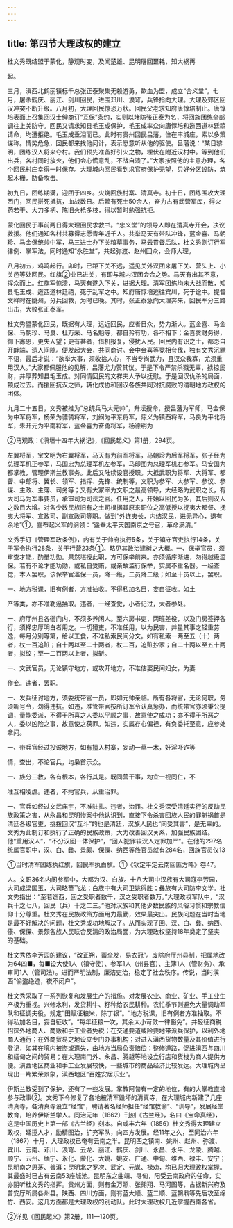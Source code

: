 ```yaml
---
---
---
```

title: 第四节大理政权的建立
---



杜文秀既结盟于蒙化，静观时变，及闻楚雄、昆明屠回噩耗，知大祸再

起。

三月，滇西北鹤丽镇标千总张正泰聚集无赖游勇，歃血为盟，成立“合义堂”。七月，屠杀鹤庆、丽江、剑川回民，进围邓川、浪穹，兵锋指向大理。大理及郊区回汉冲突不断升级。八月初，大理回民惊恐万状。回民父老求知府唐惇培制止。唐惇培表面上召集回汉士绅商订“互保”条约，实则以堵防张正泰为名，将回族团练全部调往上关防守。回民又请求知县毛玉成保护，毛玉成率众向唐惇培和迤西道林廷禧请命，均遭拒绝。毛玉成垂泪而已。此时有贵州回民吕藩，住在丰城庄，素以多策谋称。情势危急，回民都来找他问计，表示愿意听从他的驱使。吕藩说：“某日黎明，团练汉人将来夺村。我们预先准备好引火之物，埋伏在附近汉村中。等到他们出兵，各村同时放火，他们会心慌意乱，不战自溃了。”大家按照他的主意办理，各个回民村庄幸得一时保存。大理城内回民看到求官府保护无望，只好分区设防，筑起木栅，防备攻击。

初九日，团练期满，迎团于四乡。火烧回族村寨、清真寺。初十日，团练围攻大理西门，回民拼死抵抗，血战数日。后赖有死士50余人，奋力占有武营军库，得火药若干、大刀多柄、陈旧火枪多枝，得以暂时勉强抗拒。

蒙化回民于事前两日得大理回民求救书。“忠义堂”的领导人即在清真寺开会，决议救援。他们通知各村共募得志愿青年近千人。共举马天有带队冲锋，蓝金喜、马朝珍、马金保统帅中军，马三进士办下关粮草事务，马云霄督后队，杜文秀则订行军律例、掌军法。同时通知“永胜堂”，共起弥渡、赵州回众，会师大理。

八月初五，鸡鸣起行。卯时，已距下关不远，遥见关外汉团来屠下关、营头上、小关邑等处回民。红旗②业已进关，有即与城内汉团会合之势。马天有出其不意，挥众而上。红旗军惊溃，马天有遂入下关，进据大理。清军团练均未大战而散，知县毛玉成、迤西道林廷禧，死于乱军之中。知府唐惇培逃往宾川，死于途中。提督文祥时在姚州，分兵回救，为时已晚。其时，张正泰急向大理奔来，回民军分三路出击，大败张正泰军。

杜文秀暨蒙化回民，既据有大理，远近回民，应者日众，势力渐大。蓝金喜、马金保、马朝珍、马良、杜万荣、马名魁等，都自矜有功，各不相下；金喜贪财务得，御下寡恩，更失人望；更有甚者，借机报复，侵扰人民。回民内有识之士，都恐自开衅端，遗人间隙。便发起大会，共同商讨。会中金喜等竞相夸伐，独有文秀沉默不语，最后才说：“欲举大事，须收拾人心，不当专尚武力，且汉众我寡，尤须重用汉人。”大家都佩服他的见解，吕藩尤力赞其议。于是下令严禁杀戮无辜，掳掠民财，并厚葬知县毛玉成。对同情回民的文祥夫人予以抚慰。于是回汉仇杀的局面，顿成过去。而援回抗汉之师，转化成协和回汉各族共同对抗腐败的清朝地方政权的团体。

九月二十五日，文秀被推为“总统兵马大元帅”，升坛授命，授吕藩为军师，马金保为中军将军，杨荣为骠骑将军，刘纲为平东将军，陈义为镇西将军，马良为平北将军，朱开元为平南将军，蓝金喜为奋勇将军，杨德明为

②马观政：《滇垣十四年大祸记》，《回民起义》第1册，294页。

左翼将军，宝文明为右翼将军，马天有为前军将军，马朝珍为后军将军，张子经为总理军机正参军，马国忠为总理军机左参军，马印图为总理军机右参军。马安国为都掌教，管理伊斯兰教事务。此后又陆续设官授职。大抵武职为将军、大将军、都督、中郎将、翼长、领军、指挥、先锋、统制等，文职为参军、大参军、参议、参谋、主政、主簿、司务等；又有大冢宰为文职之最高领导，大经略为武职之长，有大司马为军事要员，承审司为司法之官。任用之人，开始以回民为多，其后则汉人之数目大增。对各少数民族旧有之土司根据其原来职位之高低授以抚夷大都督、抚夷大将军、宣政司、副宣政司等职。做到“外连夷长，内结汉民，进无异心，退有余地”①。宣布起义军的纲领：“遥奉太平天国南京之号召，革命满清。”

文秀手订《管理军政条例》，内有关于帅府执行5条，关于镇守官吏执行14条，关于军令执行28条，关于行营23条①。略见其政治建树之大概。一、保举官员，须审查才能，酌量功勋。果然堪授此职，方可保举前来。亦须循序渐进，勿得越级滥保。若有不论才能功勋，或私自受贿，或亲故滥行保举，实属不重名器。一经查觉，本人罢职，该保举官滥保一员，降一级，二员降二级；如至十员以上，罢职。

一、地方税课，旧有例者，方准抽收。不得私加名目，妄自征收。如土

产等类，亦不准勒逼抽取。违者，一经查觉，小者记过，大者参处。

一、府厅州县各衙门内，不须多养闲人。至六房书吏，两班差役，以及门房签押各行，须择忠厚明白者用之。一切猾吏，不准任用，以为民害，并量其事之轻重劳逸，每月分别等第，给以工食，不准私索民间分文。如有私索一两至五（十）两者，杖一百追赃；自十两以至二十两者，杖二百，追赃抄家；自二十两以至五十两者，拟绞；至一二百两以上者，拟斩。

一、文武官员，无论镇守地方，或攻开地方，不准估娶民间妇女，为妻

作妾。违者，罢职。

一、发兵征讨地方，须委统带官一员，即如元帅亲临。所有各将官，无论何职，务须听号令，勿得违抗。如违，准管带官按所订军令认真惩办，而统带官亦须秉公提调，量能委派，不得于所喜之人委以平顺之事，故意使之成功；亦不得于所恶之人，委以凶险之事，故意使之获罪。如违，实属存心偏袒，有负委托至意，应参处拿问。

一、带兵官经过投诚地方，如有擅入村寨，妄动一草一木，奸淫吓诈等

情，查出，不论官兵，均枭首示众。

一、族分三教，各有根本，各行其是。既同营干事，均宜一视同仁，不

准互相凌虐。违者，不拘官兵，从重治罪。

一、官兵如经过文武庙宇，不准驻扎。违者，治罪。杜文秀深受清廷实行的反动民族政策之害，从永昌和昆明惨案中他认识到，直接下令杀害回族人民的罪魁祸首是清廷各级官吏，挑拨回汉“互斗”的也是清廷，汉族人民也“同受其害”，是无辜的。文秀为此制订和执行了正确的民族政策，大力改善回汉关系，加强民族团结。他“重用汉人”，“不分汉回一体保护”，“回人犯罪较汉人定罪加严”。在他的297名统属官职中，汉、白、彝、景颇、傈僳、纳西等族官员就有284名，回族官员仅13

①当时清军团练执红旗，回民军执白旗。①《钦定平定云南回匪方略》卷47。

人。文职36名内阁参军中，大都为汉、白族。十八大司中汉族有大司寇李芳园，大司成梁国玉，大司略董飞龙；白族中有大司卫姚得胜；彝族有大司防李文学。杜文秀指出：“至若迤西，回之受职者数千，汉之受职者数万。”大理政权军队中，“汉兵十之七八，回民（兵）十之二三。”他对汉族和其他少数民族的风俗习惯和宗教信仰十分尊重。杜文秀在民族政策方面用力最勤，效果最突出。民族问题在当时当地是最不好解决的问题，杜文秀成功地解决了。从而实现了回、汉、白、彝、纳西、傣、傈僳、景颇各族人民联合反清的政治局面，为大理政权坚持18年奠定了坚实的基础。

杜文秀依李芳园的建议，“改正朔，蓄全发，易衣冠”。废除府厅州县制，把属地改为64四■，每■设大使1人（镇守使）、参军1人（州县官）、主簿1人（管财务）、承审司1人（管司法）。进而严明法制，廉洁吏治，稳定了社会秩序。传说，当时滇西“偷盗绝迹，夜不闭户”。

杜文秀采取了一系列恢复和发展生产的措施。对发展农业、商业、矿业、手工业生产极为重视。兴修水利，发贷耕牛、籽种给农民耕种。农忙季节则避免大量调动军队和征调夫役。规定“田赋征粮米，除丁银”。“地方税课，旧有例者方准抽取。不得私加名目，妄自征收”。“每年征粮一次，其余大小苛敛一律豁免”。并轻征商税招徕外地商人、商贩和手工业者免税；在交通要道或险要地带派兵保护，以利外地商人通行；在外商贸易之地设立专门办事机构；对进入滇西货物数量及其价值进行登记，如其在境内被盗或遗失，由地方当局负责赔偿；整修道路，促进滇西与四川和缅甸之间的贸易；在大理南门外、永昌、腾越等地设立行店和货栈为商人提供方便。滇西地区商业和手工业发展较快，一些城市的商品经济比较发达。大理城内呈现出一片繁荣景象，滇西地区“百姓安居乐业”。

伊斯兰教受到了保护，还有了一些发展。掌教阿訇有一定的地位，有的大掌教直接参与政事②。文秀下令修复了各地被清军毁坏的清真寺，在大理城内新建了几座清真寺，各清真寺设立“经馆”，聘请著名经师担任“经馆教谕”、“训导”，发展经堂教育，培养伊斯兰学人。同治元年（1862）刊刻《古兰经》，名曰《宝命真经》，这是中国历史上第一部《古兰经》刻本。自咸丰六年（1856）杜文秀得大理建立政权，延揽人才，励精图治，扩充军队，向四方发展。经11年之久，至同治六年（1867）十月，大理政权已奄有云南之半。昆明西之镇南、姚州、赵州、弥渡、宾川、云南、邓川、浪穹、云龙、丽江、鹤庆、剑川、永昌、永平、龙陵、腾越、顺宁、云州、缅宁、永化、蒙化、大姚、姚安、广通、中甸、维西、禄丰、安宁；昆明南之思茅、普洱；昆明北之罗次、武定、元谋、禄劝，均已归大理政权掌握。其最盛时已占有云南53座城池。昆明东之曲靖、寻甸，阳受云南政府的任命，实亦阴听杜文秀的指挥。贵州方面，则有金万照、张翎翔、马河图等，占据新兴府及普安厅所属各州县。陕西、四川方面，则有蓝大顺、蓝二顺、蓝朝鼎等先后攻至绵竹、西安。这几方面都是大理政权的别动队。此时大理政权几近掌握西南各省。

②详见《回民起义》第2册，111—120页。